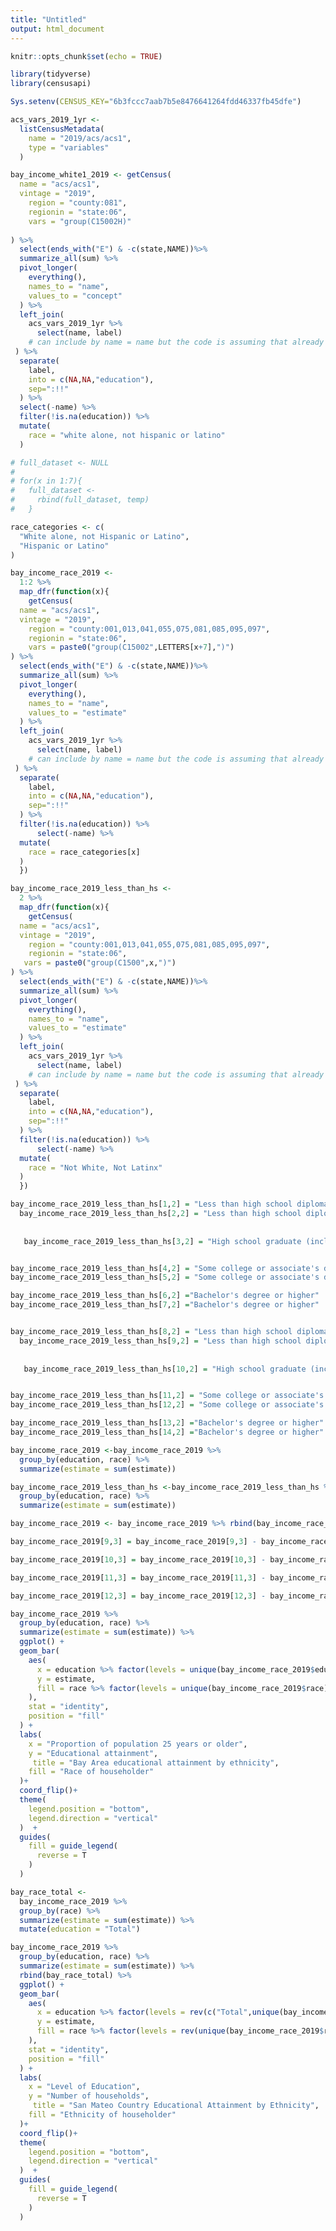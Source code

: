 ```yaml
---
title: "Untitled"
output: html_document
---
```


```r
knitr::opts_chunk$set(echo = TRUE)
```


```r
library(tidyverse)
library(censusapi)
```

```r
Sys.setenv(CENSUS_KEY="6b3fccc7aab7b5e8476641264fdd46337fb45dfe")

acs_vars_2019_1yr <-
  listCensusMetadata(
    name = "2019/acs/acs1",
    type = "variables"
  )

bay_income_white1_2019 <- getCensus(
  name = "acs/acs1",
  vintage = "2019",
    region = "county:081", 
    regionin = "state:06",
    vars = "group(C15002H)"
  
) %>%
  select(ends_with("E") & -c(state,NAME))%>%
  summarize_all(sum) %>%
  pivot_longer(
    everything(),
    names_to = "name",
    values_to = "concept"
  ) %>%
  left_join(
    acs_vars_2019_1yr %>%
      select(name, label)
    # can include by name = name but the code is assuming that already
 ) %>%
  separate(
    label, 
    into = c(NA,NA,"education"),
    sep=":!!"
  ) %>%
  select(-name) %>%
  filter(!is.na(education)) %>%
  mutate(
    race = "white alone, not hispanic or latino"
  )


```


```r

# full_dataset <- NULL
# 
# for(x in 1:7){
#   full_dataset <- 
#     rbind(full_dataset, temp)
#   }  

race_categories <- c(
  "White alone, not Hispanic or Latino",
  "Hispanic or Latino"
)

bay_income_race_2019 <- 
  1:2 %>%
  map_dfr(function(x){
    getCensus(
  name = "acs/acs1",
  vintage = "2019",
    region = "county:001,013,041,055,075,081,085,095,097", 
    regionin = "state:06",
    vars = paste0("group(C15002",LETTERS[x+7],")")
) %>%
  select(ends_with("E") & -c(state,NAME))%>%
  summarize_all(sum) %>%
  pivot_longer(
    everything(),
    names_to = "name",
    values_to = "estimate"
  ) %>%
  left_join(
    acs_vars_2019_1yr %>%
      select(name, label)
    # can include by name = name but the code is assuming that already
 ) %>%
  separate(
    label, 
    into = c(NA,NA,"education"),
    sep=":!!"
  ) %>%
  filter(!is.na(education)) %>%
      select(-name) %>%
  mutate(
    race = race_categories[x]
  )
  })

```


```r

bay_income_race_2019_less_than_hs <- 
  2 %>%
  map_dfr(function(x){
    getCensus(
  name = "acs/acs1",
  vintage = "2019",
    region = "county:001,013,041,055,075,081,085,095,097", 
    regionin = "state:06",
   vars = paste0("group(C1500",x,")")
) %>%
  select(ends_with("E") & -c(state,NAME))%>%
  summarize_all(sum) %>%
  pivot_longer(
    everything(),
    names_to = "name",
    values_to = "estimate"
  ) %>%
  left_join(
    acs_vars_2019_1yr %>%
      select(name, label)
    # can include by name = name but the code is assuming that already
 ) %>%
  separate(
    label, 
    into = c(NA,NA,"education"),
    sep=":!!"
  ) %>%
  filter(!is.na(education)) %>%
      select(-name) %>%
  mutate(
    race = "Not White, Not Latinx"
  )
  })

```

```r
bay_income_race_2019_less_than_hs[1,2] = "Less than high school diploma" 
  bay_income_race_2019_less_than_hs[2,2] = "Less than high school diploma"
  
  
   bay_income_race_2019_less_than_hs[3,2] = "High school graduate (includes equivalency)"


bay_income_race_2019_less_than_hs[4,2] = "Some college or associate's degree"
bay_income_race_2019_less_than_hs[5,2] = "Some college or associate's degree"

bay_income_race_2019_less_than_hs[6,2] ="Bachelor's degree or higher"
bay_income_race_2019_less_than_hs[7,2] ="Bachelor's degree or higher"


bay_income_race_2019_less_than_hs[8,2] = "Less than high school diploma" 
  bay_income_race_2019_less_than_hs[9,2] = "Less than high school diploma"
  
  
   bay_income_race_2019_less_than_hs[10,2] = "High school graduate (includes equivalency)"


bay_income_race_2019_less_than_hs[11,2] = "Some college or associate's degree"
bay_income_race_2019_less_than_hs[12,2] = "Some college or associate's degree"

bay_income_race_2019_less_than_hs[13,2] ="Bachelor's degree or higher"
bay_income_race_2019_less_than_hs[14,2] ="Bachelor's degree or higher"

```

```r
bay_income_race_2019 <-bay_income_race_2019 %>% 
  group_by(education, race) %>% 
  summarize(estimate = sum(estimate))
```
```r
bay_income_race_2019_less_than_hs <-bay_income_race_2019_less_than_hs %>% 
  group_by(education, race) %>% 
  summarize(estimate = sum(estimate))
```


```r
bay_income_race_2019 <- bay_income_race_2019 %>% rbind(bay_income_race_2019_less_than_hs)
```


```r
bay_income_race_2019[9,3] = bay_income_race_2019[9,3] - bay_income_race_2019[1,3]-bay_income_race_2019[2,3]

bay_income_race_2019[10,3] = bay_income_race_2019[10,3] - bay_income_race_2019[3,3]-bay_income_race_2019[4,3]

bay_income_race_2019[11,3] = bay_income_race_2019[11,3] - bay_income_race_2019[5,3]-bay_income_race_2019[6,3]

bay_income_race_2019[12,3] = bay_income_race_2019[12,3] - bay_income_race_2019[7,3]-bay_income_race_2019[8,3]

```



```r
bay_income_race_2019 %>% 
  group_by(education, race) %>% 
  summarize(estimate = sum(estimate)) %>% 
  ggplot() +
  geom_bar(
    aes(
      x = education %>% factor(levels = unique(bay_income_race_2019$education)),
      y = estimate,
      fill = race %>% factor(levels = unique(bay_income_race_2019$race))
    ),
    stat = "identity",
    position = "fill"
  ) +
  labs(
    x = "Proportion of population 25 years or older",
    y = "Educational attainment",
     title = "Bay Area educational attainment by ethnicity",
    fill = "Race of householder"
  )+
  coord_flip()+
  theme(
    legend.position = "bottom",
    legend.direction = "vertical"
  )  +
  guides(
    fill = guide_legend(
      reverse = T
    )
  )
```
```r
bay_race_total <-
  bay_income_race_2019 %>% 
  group_by(race) %>% 
  summarize(estimate = sum(estimate)) %>% 
  mutate(education = "Total")
```


```r
bay_income_race_2019 %>% 
  group_by(education, race) %>% 
  summarize(estimate = sum(estimate)) %>% 
  rbind(bay_race_total) %>% 
  ggplot() +
  geom_bar(
    aes(
      x = education %>% factor(levels = rev(c("Total",unique(bay_income_race_2019$education)))),
      y = estimate,
      fill = race %>% factor(levels = rev(unique(bay_income_race_2019$race)))
    ),
    stat = "identity",
    position = "fill"
  ) +
  labs(
    x = "Level of Education",
    y = "Number of households",
     title = "San Mateo Country Educational Attainment by Ethnicity",
    fill = "Ethnicity of householder"
  )+
  coord_flip()+
  theme(
    legend.position = "bottom",
    legend.direction = "vertical"
  )  +
  guides(
    fill = guide_legend(
      reverse = T
    )
  )
```



